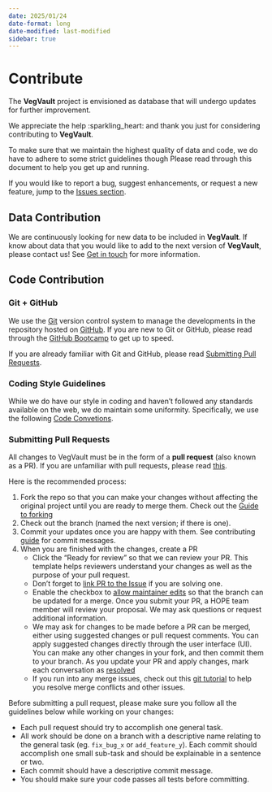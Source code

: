```yaml
---
date: 2025/01/24
date-format: long
date-modified: last-modified
sidebar: true
---
```


# Contribute

The **VegVault** project is envisioned as database that will undergo updates for further improvement.

We appreciate the help :sparkling_heart: and thank you just for considering contributing to **VegVault**.

To make sure that we maintain the highest quality of data and code, we do have to adhere to some strict guidelines though Please read through this document to help you get up and running.

If you would like to report a bug, suggest enhancements, or request a new feature, jump to the [Issues section](/website/contact.qmd#it-does-not-work).

## Data Contribution

We are continuously looking for new data to be included in **VegVault**. If know about data that you would like to add to the next version of **VegVault**, please contact us! See [Get in touch](/website/contact.qmd) for more information.

## Code Contribution

### Git + GitHub

We use the [Git](https://git-scm.com/) version control system to manage the developments in the repository hosted on [GitHub](https://github.com). If you are new to Git or GitHub, please read through the [GitHub Bootcamp](https://help.github.com/categories/bootcamp/) to get up to speed.

If you are already familiar with Git and GitHub, please read [Submitting Pull Requests](#submitting-pull-requests).

### Coding Style Guidelines

While we do have our style in coding and haven't followed any standards available on the web, we do maintain some uniformity. Specifically, we use the following [Code Convetions](https://ondrejmottl.github.io/collaboration/code_convention.html#coding-style).

### Submitting Pull Requests

All changes to VegVault must be in the form of a **pull request** (also known as a PR). If you are unfamiliar with pull requests, please read [this](https://git-scm.com/book/en/v2/GitHub-Contributing-to-a-Project>).

Here is the recommended process:

1. Fork the repo so that you can make your changes without affecting the original project until you are ready to merge them. Check out the [Guide to forking](https://docs.github.com/en/get-started/quickstart/fork-a-repo#fork-an-example-repository)
2. Check out the branch (named the next version; if there is one).
3. Commit your updates once you are happy with them. See contributing [guide](https://github.com/atom/atom/blob/master/CONTRIBUTING.md#git-commit-messages) for commit messages.
4. When you are finished with the changes, create a PR
   * Click the "Ready for review" so that we can review your PR. This template helps reviewers understand your changes as well as the purpose of your pull request.
   * Don't forget to [link PR to the Issue](https://docs.github.com/en/issues/tracking-your-work-with-issues/linking-a-pull-request-to-an-issue) if you are solving one.
   * Enable the checkbox to [allow maintainer edits](https://docs.github.com/en/pull-requests/collaborating-with-pull-requests/working-with-forks/allowing-changes-to-a-pull-request-branch-created-from-a-fork) so that the branch can be updated for a merge. Once you submit your PR, a HOPE team member will review your proposal. We may ask questions or request additional information.
   * We may ask for changes to be made before a PR can be merged, either using suggested changes or pull request comments. You can apply suggested changes directly through the user interface (UI). You can make any other changes in your fork, and then commit them to your branch. As you update your PR and apply changes, mark each conversation as [resolved](https://docs.github.com/en/pull-requests/collaborating-with-pull-requests/reviewing-changes-in-pull-requests/commenting-on-a-pull-request#resolving-conversations)
   * If you run into any merge issues, check out this [git tutorial](https://lab.github.com/githubtraining/managing-merge-conflicts) to help you resolve merge conflicts and other issues.

Before submitting a pull request, please make sure you follow all the guidelines
below while working on your changes:

* Each pull request should try to accomplish one general task.
* All work should be done on a branch with a descriptive name relating to the
  general task (eg. `fix_bug_x` or `add_feature_y`). Each commit should accomplish one small sub-task and should be explainable in a sentence or two.
* Each commit should have a descriptive commit message.
* You should make sure your code passes all tests before committing.